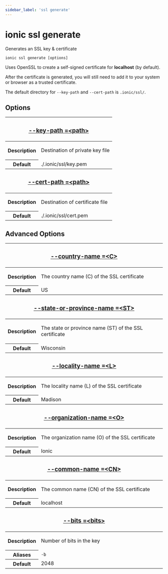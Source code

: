 ```yaml
---
sidebar_label: 'ssl generate'
---
```


# ionic ssl generate

Generates an SSL key & certificate

```shell
ionic ssl generate [options]
```

Uses OpenSSL to create a self-signed certificate for **localhost** (by default).

After the certificate is generated, you will still need to add it to your system or browser as a trusted certificate.

The default directory for `--key-path` and `--cert-path` is `.ionic/ssl/`.

## Options

<table className="reference-table">
  <thead>
    <tr>
      <th colSpan="2">
        <h3>
          <a href="#option-key-path" id="option-key-path">
            --key-path
            <span class="option-spec"> =&lt;path&gt;</span>
          </a>
        </h3>
      </th>
    </tr>
  </thead>
  <tbody>
    <tr>
      <th>Description</th>
      <td>
        <p>Destination of private key file</p>
      </td>
    </tr>
    <tr>
      <th>Default</th>
      <td>./.ionic/ssl/key.pem</td>
    </tr>
  </tbody>
  <thead>
    <tr>
      <th colSpan="2">
        <h3>
          <a href="#option-cert-path" id="option-cert-path">
            --cert-path
            <span class="option-spec"> =&lt;path&gt;</span>
          </a>
        </h3>
      </th>
    </tr>
  </thead>
  <tbody>
    <tr>
      <th>Description</th>
      <td>
        <p>Destination of certificate file</p>
      </td>
    </tr>
    <tr>
      <th>Default</th>
      <td>./.ionic/ssl/cert.pem</td>
    </tr>
  </tbody>
</table>

## Advanced Options

<table className="reference-table">
  <thead>
    <tr>
      <th colSpan="2">
        <h3>
          <a href="#option-country-name" id="option-country-name">
            --country-name
            <span class="option-spec"> =&lt;C&gt;</span>
          </a>
        </h3>
      </th>
    </tr>
  </thead>
  <tbody>
    <tr>
      <th>Description</th>
      <td>
        <div>
          <p>The country name (C) of the SSL certificate</p>
        </div>
      </td>
    </tr>
    <tr>
      <th>Default</th>
      <td>US</td>
    </tr>
  </tbody>
  <thead>
    <tr>
      <th colSpan="2">
        <h3>
          <a href="#option-state-or-province-name" id="option-state-or-province-name">
            --state-or-province-name
            <span class="option-spec"> =&lt;ST&gt;</span>
          </a>
        </h3>
      </th>
    </tr>
  </thead>
  <tbody>
    <tr>
      <th>Description</th>
      <td>
        <div>
          <p>The state or province name (ST) of the SSL certificate</p>
        </div>
      </td>
    </tr>
    <tr>
      <th>Default</th>
      <td>Wisconsin</td>
    </tr>
  </tbody>
  <thead>
    <tr>
      <th colSpan="2">
        <h3>
          <a href="#option-locality-name" id="option-locality-name">
            --locality-name
            <span class="option-spec"> =&lt;L&gt;</span>
          </a>
        </h3>
      </th>
    </tr>
  </thead>
  <tbody>
    <tr>
      <th>Description</th>
      <td>
        <div>
          <p>The locality name (L) of the SSL certificate</p>
        </div>
      </td>
    </tr>
    <tr>
      <th>Default</th>
      <td>Madison</td>
    </tr>
  </tbody>
  <thead>
    <tr>
      <th colSpan="2">
        <h3>
          <a href="#option-organization-name" id="option-organization-name">
            --organization-name
            <span class="option-spec"> =&lt;O&gt;</span>
          </a>
        </h3>
      </th>
    </tr>
  </thead>
  <tbody>
    <tr>
      <th>Description</th>
      <td>
        <div>
          <p>The organization name (O) of the SSL certificate</p>
        </div>
      </td>
    </tr>
    <tr>
      <th>Default</th>
      <td>Ionic</td>
    </tr>
  </tbody>
  <thead>
    <tr>
      <th colSpan="2">
        <h3>
          <a href="#option-common-name" id="option-common-name">
            --common-name
            <span class="option-spec"> =&lt;CN&gt;</span>
          </a>
        </h3>
      </th>
    </tr>
  </thead>
  <tbody>
    <tr>
      <th>Description</th>
      <td>
        <div>
          <p>The common name (CN) of the SSL certificate</p>
        </div>
      </td>
    </tr>
    <tr>
      <th>Default</th>
      <td>localhost</td>
    </tr>
  </tbody>
  <thead>
    <tr>
      <th colSpan="2">
        <h3>
          <a href="#option-bits" id="option-bits">
            --bits
            <span class="option-spec"> =&lt;bits&gt;</span>
          </a>
        </h3>
      </th>
    </tr>
  </thead>
  <tbody>
    <tr>
      <th>Description</th>
      <td>
        <div>
          <p>Number of bits in the key</p>
        </div>
      </td>
    </tr>
    <tr>
      <th>Aliases</th>
      <td>
        <code>-b</code>
      </td>
    </tr>
    <tr>
      <th>Default</th>
      <td>2048</td>
    </tr>
  </tbody>
</table>
